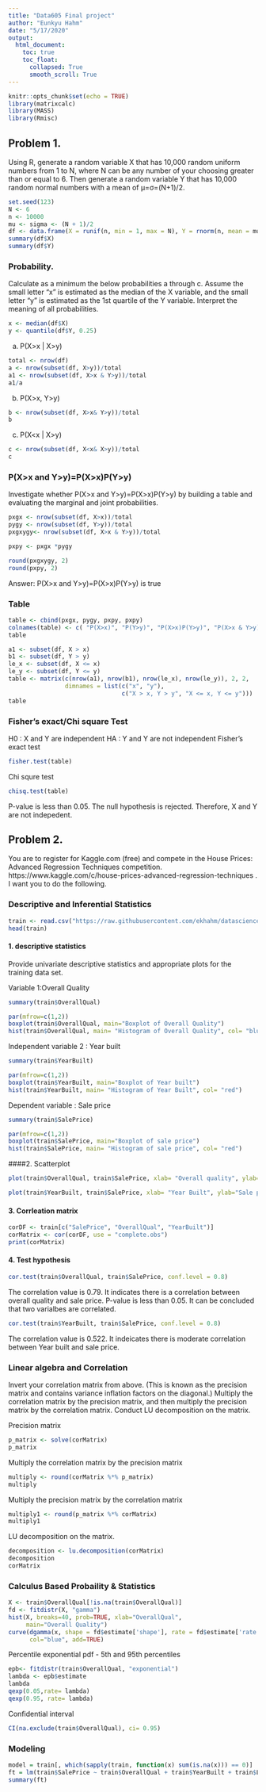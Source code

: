 ```yaml
---
title: "Data605 Final project"
author: "Eunkyu Hahm"
date: "5/17/2020"
output:
  html_document:
    toc: true
    toc_float:
      collapsed: True
      smooth_scroll: True
---
```


```r
knitr::opts_chunk$set(echo = TRUE)
library(matrixcalc)
library(MASS)
library(Rmisc)
```

## Problem 1. 
Using R, generate a random variable X that has 10,000 random uniform numbers from 1 to N, where N can be any number of your choosing greater than or equal to 6.  Then generate a random variable Y that has 10,000 random normal numbers with a mean of μ=σ=(N+1)/2.  

```r
set.seed(123)
N <- 6
n <- 10000
mu <- sigma <- (N + 1)/2
df <- data.frame(X = runif(n, min = 1, max = N), Y = rnorm(n, mean = mu, sd = sigma))
summary(df$X)
summary(df$Y)
```

### Probability.   
Calculate as a minimum the below probabilities a through c.  Assume the small letter "x" is estimated as the median of the X variable, and the small letter "y" is estimated as the 1st quartile of the Y variable.  Interpret the meaning of all probabilities.

```r
x <- median(df$X)
y <- quantile(df$Y, 0.25)
```
a.   P(X>x | X>y)		
```r
total <- nrow(df)
a <- nrow(subset(df, X>y))/total
a1 <- nrow(subset(df, X>x & Y>y))/total
a1/a
```

b.  P(X>x, Y>y)
```r
b <- nrow(subset(df, X>x& Y>y))/total
b
```
c.  P(X<x | X>y)	
```r
c <- nrow(subset(df, X<x& X>y))/total
c
```
### P(X>x and Y>y)=P(X>x)P(Y>y)
Investigate whether P(X>x and Y>y)=P(X>x)P(Y>y) by building a table and evaluating the marginal and joint probabilities.  
```r
pxgx <- nrow(subset(df, X>x))/total
pygy <- nrow(subset(df, Y>y))/total
pxgxygy<- nrow(subset(df, X>x & Y>y))/total

pxpy <- pxgx *pygy

round(pxgxygy, 2)
round(pxpy, 2)
```
Answer: P(X>x and Y>y)=P(X>x)P(Y>y) is true

### Table 
```r
table <- cbind(pxgx, pygy, pxpy, pxpy)
colnames(table) <- c( "P(X>x)", "P(Y>y)", "P(X>x)P(Y>y)", "P(X>x & Y>y)")
table
```

```r
a1 <- subset(df, X > x)
b1 <- subset(df, Y > y)
le_x <- subset(df, X <= x)
le_y <- subset(df, Y <= y)
table <- matrix(c(nrow(a1), nrow(b1), nrow(le_x), nrow(le_y)), 2, 2,
                dimnames = list(c("x", "y"),
                                c("X > x, Y > y", "X <= x, Y <= y")))
table
```


### Fisher's exact/Chi square Test
H0 : X and Y are independent
HA : Y and Y are not independent 
Fisher's exact test
```r
fisher.test(table)
```
Chi squre test
```r
chisq.test(table)
```
P-value is less than 0.05. The null hypothesis is rejected. Therefore, X and Y are not indepedent.

## Problem 2. 
You are to register for Kaggle.com (free) and compete in the House Prices: Advanced Regression Techniques competition.  https://www.kaggle.com/c/house-prices-advanced-regression-techniques .  I want you to do the following.

### Descriptive and Inferential Statistics  
```r
train <- read.csv("https://raw.githubusercontent.com/ekhahm/datascience/master/Data605/train.csv")
head(train)

```
#### 1. descriptive statistics
Provide univariate descriptive statistics and appropriate plots for the training data set.

Variable 1:Overall Quality
```r
summary(train$OverallQual)
```

```r
par(mfrow=c(1,2))
boxplot(train$OverallQual, main="Boxplot of Overall Quality")
hist(train$OverallQual, main= "Histogram of Overall Quality", col= "blue")
```
Independent variable 2 : Year built
```r
summary(train$YearBuilt)
```
```r
par(mfrow=c(1,2))
boxplot(train$YearBuilt, main="Boxplot of Year built")
hist(train$YearBuilt, main= "Histogram of Year Built", col= "red")
```


Dependent variable : Sale price
```r
summary(train$SalePrice)
```

```r
par(mfrow=c(1,2))
boxplot(train$SalePrice, main="Boxplot of sale price")
hist(train$SalePrice, main= "Histogram of sale price", col= "red")
```


####2. Scatterplot  

```r
plot(train$OverallQual, train$SalePrice, xlab= "Overall quality", ylab="Sale price", main= "scatterplot of Overall Quality vs. Sale Price")
```

```r
plot(train$YearBuilt, train$SalePrice, xlab= "Year Built", ylab="Sale price", main= "scatterplot of Year Built vs. Sale Price")
```

#### 3. Corrleation matrix
```r
corDF <- train[c("SalePrice", "OverallQual", "YearBuilt")]
corMatrix <- cor(corDF, use = "complete.obs")
print(corMatrix)
```
#### 4. Test hypothesis
```r
cor.test(train$OverallQual, train$SalePrice, conf.level = 0.8)
```
The correlation value is 0.79. It indicates there is a correlation between overall quality and sale price. P-value is less than 0.05. It can be concluded that two varialbes are correlated. 

```r
cor.test(train$YearBuilt, train$SalePrice, conf.level = 0.8)
```
The correlation value is 0.522. It indeicates there is moderate correlation between Year built and sale price.

### Linear algebra and Correlation
Invert your correlation matrix from above. (This is known as the precision matrix and contains variance inflation factors on the diagonal.) Multiply the correlation matrix by the precision matrix, and then multiply the precision matrix by the correlation matrix. Conduct LU decomposition on the matrix.  

Precision matrix
```r
p_matrix <- solve(corMatrix)
p_matrix
```
Multiply the correlation matrix by the precision matrix
```r
multiply <- round(corMatrix %*% p_matrix)
multiply
```

Multiply the precision matrix by the correlation matrix
```r
multiply1 <- round(p_matrix %*% corMatrix)
multiply1
```
LU decomposition on the matrix.  
```r
decomposition <- lu.decomposition(corMatrix)
decomposition
corMatrix
```
### Calculus Based Probaility & Statistics
```r
X <- train$OverallQual[!is.na(train$OverallQual)]
fd <- fitdistr(X, "gamma")
hist(X, breaks=40, prob=TRUE, xlab="OverallQual",
     main="Overall Quality")
curve(dgamma(x, shape = fd$estimate['shape'], rate = fd$estimate['rate']), 
      col="blue", add=TRUE)

```

Percentile
exponential pdf - 5th and 95th percentiles
```r
epb<- fitdistr(train$OverallQual, "exponential")
lambda <- epb$estimate
lambda
qexp(0.05,rate= lambda)
qexp(0.95, rate= lambda)
```
Confidential interval 
```r
CI(na.exclude(train$OverallQual), ci= 0.95)
```

### Modeling
```r
model = train[, which(sapply(train, function(x) sum(is.na(x))) == 0)]
ft = lm(train$SalePrice ~ train$OverallQual + train$YearBuilt + train$LotFrontage + train$GarageArea, data = train)
summary(ft)
```